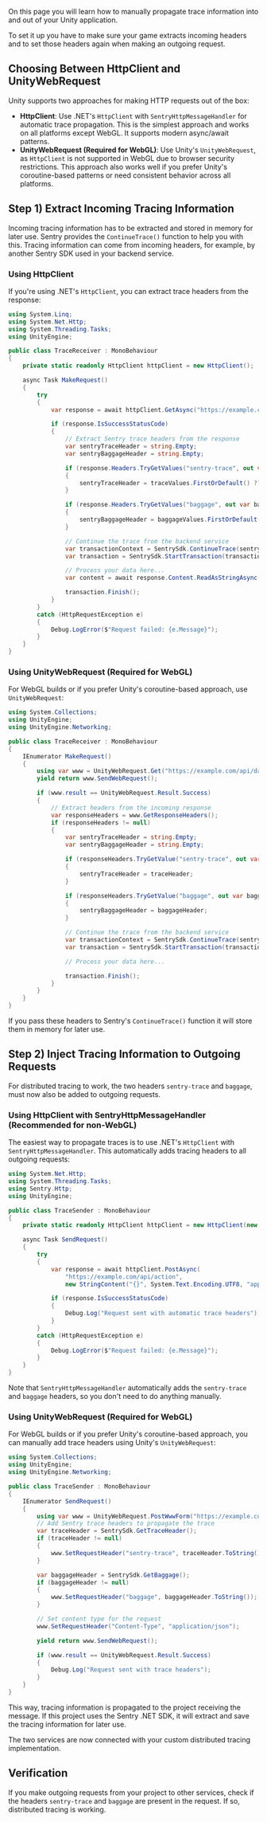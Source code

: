 On this page you will learn how to manually propagate trace information into and out of your Unity application.

To set it up you have to make sure your game extracts incoming headers and to set those headers again when making an outgoing request.

## Choosing Between HttpClient and UnityWebRequest

Unity supports two approaches for making HTTP requests out of the box:

- **HttpClient**: Use .NET's `HttpClient` with `SentryHttpMessageHandler` for automatic trace propagation. This is the simplest approach and works on all platforms except WebGL. It supports modern async/await patterns.
- **UnityWebRequest (Required for WebGL)**: Use Unity's `UnityWebRequest`, as `HttpClient` is not supported in WebGL due to browser security restrictions. This approach also works well if you prefer Unity's coroutine-based patterns or need consistent behavior across all platforms.

## Step 1) Extract Incoming Tracing Information

Incoming tracing information has to be extracted and stored in memory for later use. Sentry provides the `ContinueTrace()` function to help you with this. Tracing information can come from incoming headers, for example, by another Sentry SDK used in your backend service.

### Using HttpClient

If you're using .NET's `HttpClient`, you can extract trace headers from the response:

```csharp
using System.Linq;
using System.Net.Http;
using System.Threading.Tasks;
using UnityEngine;

public class TraceReceiver : MonoBehaviour
{
    private static readonly HttpClient httpClient = new HttpClient();

    async Task MakeRequest()
    {
        try
        {
            var response = await httpClient.GetAsync("https://example.com/api/data");

            if (response.IsSuccessStatusCode)
            {
                // Extract Sentry trace headers from the response
                var sentryTraceHeader = string.Empty;
                var sentryBaggageHeader = string.Empty;

                if (response.Headers.TryGetValues("sentry-trace", out var traceValues))
                {
                    sentryTraceHeader = traceValues.FirstOrDefault() ?? string.Empty;
                }

                if (response.Headers.TryGetValues("baggage", out var baggageValues))
                {
                    sentryBaggageHeader = baggageValues.FirstOrDefault() ?? string.Empty;
                }

                // Continue the trace from the backend service
                var transactionContext = SentrySdk.ContinueTrace(sentryTraceHeader, sentryBaggageHeader);
                var transaction = SentrySdk.StartTransaction(transactionContext);

                // Process your data here...
                var content = await response.Content.ReadAsStringAsync();

                transaction.Finish();
            }
        }
        catch (HttpRequestException e)
        {
            Debug.LogError($"Request failed: {e.Message}");
        }
    }
}
```

### Using UnityWebRequest (Required for WebGL)

For WebGL builds or if you prefer Unity's coroutine-based approach, use `UnityWebRequest`:

```csharp
using System.Collections;
using UnityEngine;
using UnityEngine.Networking;

public class TraceReceiver : MonoBehaviour
{
    IEnumerator MakeRequest()
    {
        using var www = UnityWebRequest.Get("https://example.com/api/data");
        yield return www.SendWebRequest();

        if (www.result == UnityWebRequest.Result.Success)
        {
            // Extract headers from the incoming response
            var responseHeaders = www.GetResponseHeaders();
            if (responseHeaders != null)
            {
                var sentryTraceHeader = string.Empty;
                var sentryBaggageHeader = string.Empty;

                if (responseHeaders.TryGetValue("sentry-trace", out var traceHeader))
                {
                    sentryTraceHeader = traceHeader;
                }

                if (responseHeaders.TryGetValue("baggage", out var baggageHeader))
                {
                    sentryBaggageHeader = baggageHeader;
                }

                // Continue the trace from the backend service
                var transactionContext = SentrySdk.ContinueTrace(sentryTraceHeader, sentryBaggageHeader);
                var transaction = SentrySdk.StartTransaction(transactionContext);

                // Process your data here...

                transaction.Finish();
            }
        }
    }
}
```

If you pass these headers to Sentry's `ContinueTrace()` function it will store them in memory for later use.

## Step 2) Inject Tracing Information to Outgoing Requests

For distributed tracing to work, the two headers `sentry-trace` and `baggage`, must now also be added to outgoing requests.

### Using HttpClient with SentryHttpMessageHandler (Recommended for non-WebGL)

The easiest way to propagate traces is to use .NET's `HttpClient` with `SentryHttpMessageHandler`. This automatically adds tracing headers to all outgoing requests:

```csharp
using System.Net.Http;
using System.Threading.Tasks;
using Sentry.Http;
using UnityEngine;

public class TraceSender : MonoBehaviour
{
    private static readonly HttpClient httpClient = new HttpClient(new SentryHttpMessageHandler());

    async Task SendRequest()
    {
        try
        {
            var response = await httpClient.PostAsync(
                "https://example.com/api/action",
                new StringContent("{}", System.Text.Encoding.UTF8, "application/json"));

            if (response.IsSuccessStatusCode)
            {
                Debug.Log("Request sent with automatic trace headers");
            }
        }
        catch (HttpRequestException e)
        {
            Debug.LogError($"Request failed: {e.Message}");
        }
    }
}
```

Note that `SentryHttpMessageHandler` automatically adds the `sentry-trace` and `baggage` headers, so you don't need to do anything manually.

### Using UnityWebRequest (Required for WebGL)

For WebGL builds or if you prefer Unity's coroutine-based approach, you can manually add trace headers using Unity's `UnityWebRequest`:

```csharp
using System.Collections;
using UnityEngine;
using UnityEngine.Networking;

public class TraceSender : MonoBehaviour
{
    IEnumerator SendRequest()
    {
        using var www = UnityWebRequest.PostWwwForm("https://example.com/api/action", "{}");
        // Add Sentry trace headers to propagate the trace
        var traceHeader = SentrySdk.GetTraceHeader();
        if (traceHeader != null)
        {
            www.SetRequestHeader("sentry-trace", traceHeader.ToString());
        }

        var baggageHeader = SentrySdk.GetBaggage();
        if (baggageHeader != null)
        {
            www.SetRequestHeader("baggage", baggageHeader.ToString());
        }

        // Set content type for the request
        www.SetRequestHeader("Content-Type", "application/json");

        yield return www.SendWebRequest();

        if (www.result == UnityWebRequest.Result.Success)
        {
            Debug.Log("Request sent with trace headers");
        }
    }
}
```

This way, tracing information is propagated to the project receiving the message. If this project uses the Sentry .NET SDK, it will extract and save the tracing information for later use.

The two services are now connected with your custom distributed tracing implementation.

## Verification

If you make outgoing requests from your project to other services, check if the headers `sentry-trace` and `baggage` are present in the request. If so, distributed tracing is working.
